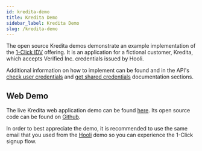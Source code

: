 ```yaml
---
id: kredita-demo
title: Kredita Demo
sidebar_label: Kredita Demo
slug: /kredita-demo
---
```



The open source Kredita demos demonstrate an example implementation of the [1-Click IDV](https://www.verified.inc/1-click) offering. It is an application for a fictional customer, Kredita, which accepts Verified Inc. <Tip type="credential">credentials</Tip> issued by Hooli.

Additional information on how to implement can be found and in the API's [check user credentials](/api-overview#check-user-credentials) and [get shared credentials](/api-overview#get-shared-credentials) documentation sections.

## Web Demo
The live Kredita web application demo can be found [here](https://kredita-web.demo.sandbox-verifiedinc.com/login). Its open source code can be found on [Github](https://github.com/UnumID/Kredita-Demo-Web). 

In order to best appreciate the demo, it is recommended to use the same email that you used from the [Hooli](/hooli-demo) demo so you can experience the 1-Click signup flow.

